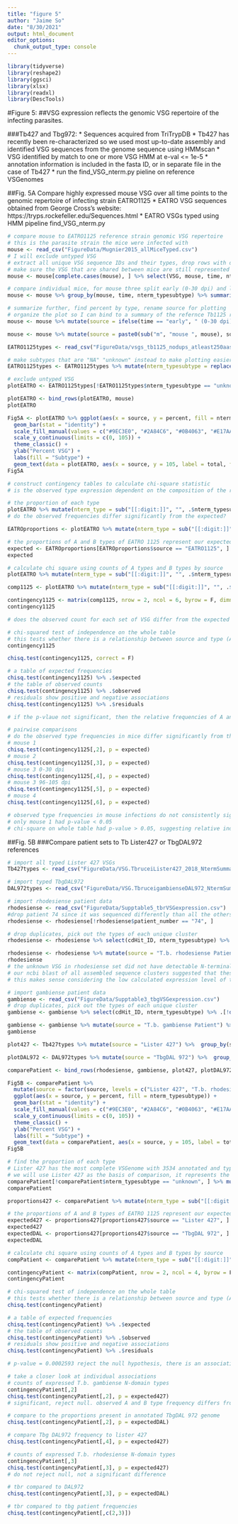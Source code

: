 ```yaml
---
title: "figure 5"
author: "Jaime So"
date: "8/30/2021"
output: html_document
editor_options: 
  chunk_output_type: console
---
```


```r
library(tidyverse)
library(reshape2)
library(ggsci)
library(xlsx)
library(readxl)
library(DescTools)
```

#Figure 5:
##VSG expression reflects the genomic VSG repertoire of the infecting parasites.

###Tb427 and Tbg972:
* Sequences acquired from TriTrypDB
* Tb427 has recently been re-characterized so we used most up-to-date assembly and identified VSG sequences from the genome sequence using HMMscan
* VSG identified by match to one or more VSG HMM at e-val <= 1e-5
* annotation information is included in the fasta ID, or in separate file in the case of Tb427
* run the find_VSG_nterm.py pieline on reference VSGenomes

##Fig. 5A
Compare highly expressed mouse VSG over all time points to the genomic repertoire of infecting strain EATRO1125
* EATRO VSG sequences obtained from George Cross's website: https://tryps.rockefeller.edu/Sequences.html 
* EATRO VSGs typed using HMM pipeline find_VSG_nterm.py

```r

# compare mouse to EATRO1125 reference strain genomic VSG repertoire
# this is the parasite strain the mice were infected with
mouse <- read_csv("FigureData/Mugnier2015_allMiceTyped.csv")
# I will exclude untyped VSG
# extract all unique VSG sequence IDs and their types, drop rows with dulicated data
# make sure the VSG that are shared between mice are still represented in all mice
mouse <- mouse[complete.cases(mouse), ] %>% select(VSG, mouse, time, nterm_typesubtype) %>% .[!duplicated(.), ]

# compare individual mice, for mouse three split early (0-30 dpi) and late (96-105 dpi)
mouse <- mouse %>% group_by(mouse, time, nterm_typesubtype) %>% summarise(n = n())

# summarize further, find percent by type, rename source for plotting
# organize the plot so I can bind to a summary of the refernce Tb1125 repertoire
mouse <- mouse %>% mutate(source = ifelse(time == "early", " (0-30 dpi)", " (96-105 dpi)")) %>% group_by(mouse, time) %>% mutate(total = sum(n)) %>% ungroup() %>% mutate(percent = (n / total)*100) %>% select(mouse, source, nterm_typesubtype, n, total, percent) 

mouse <- mouse %>% mutate(source = paste0(sub("m", "mouse ", mouse), source)) %>% select(source, nterm_typesubtype, n, total, percent)

EATRO1125types <- read_csv("FigureData/vsgs_tb1125_nodups_atleast250aas_pro_NtermSummary.csv")

# make subtypes that are "NA" "unknown" instead to make plotting easier
EATRO1125types <- EATRO1125types %>% mutate(nterm_typesubtype = replace_na(nterm_typesubtype, "unknown"))

# exclude untyped VSG
plotEATRO <- EATRO1125types[!EATRO1125types$nterm_typesubtype == "unknown", ] %>% mutate(source = "EATRO1125") %>%  group_by(source, nterm_typesubtype) %>% summarise(n = n()) %>% mutate(total = sum(n)) %>% mutate(percent = (n / total)*100)  %>% ungroup()

plotEATRO <- bind_rows(plotEATRO, mouse)
plotEATRO

Fig5A <- plotEATRO %>% ggplot(aes(x = source, y = percent, fill = nterm_typesubtype)) +
  geom_bar(stat = "identity") +
  scale_fill_manual(values = c("#9EC3E0", "#2A84C6", "#0B4063", "#E17AA2", "#A1324D")) + 
  scale_y_continuous(limits = c(0, 105)) +
  theme_classic() + 
  ylab("Percent VSG") + 
  labs(fill = "Subtype") +
  geom_text(data = plotEATRO, aes(x = source, y = 105, label = total, fill = NULL))
Fig5A

# construct contingency tables to calculate chi-square statistic
# is the observed type expression dependent on the composition of the repertoire?

# the proportion of each type
plotEATRO %>% mutate(nterm_type = sub("[[:digit:]]", "", .$nterm_typesubtype)) %>% group_by(source, nterm_type) %>% summarise(comp = sum(percent)/100)
# do the observed frequencies differ significantly from the expected?

EATROproportions <- plotEATRO %>% mutate(nterm_type = sub("[[:digit:]]", "", .$nterm_typesubtype)) %>% group_by(source, nterm_type) %>% summarise(comp = sum(percent)/100)

# the proportions of A and B types of EATRO 1125 represent our expected frequencies
expected <- EATROproportions[EATROproportions$source == "EATRO1125", ] %>% .$comp
expected

# calculate chi square using counts of A types and B types by source
plotEATRO %>% mutate(nterm_type = sub("[[:digit:]]", "", .$nterm_typesubtype)) %>% group_by(source, nterm_type) %>% summarise(comp = sum(n))

comp1125 <- plotEATRO %>% mutate(nterm_type = sub("[[:digit:]]", "", .$nterm_typesubtype)) %>% group_by(source, nterm_type) %>% summarise(comp = sum(n)) %>% .$comp

contingency1125 <- matrix(comp1125, nrow = 2, ncol = 6, byrow = F, dimnames = list(c("A", "B"), c(unique(EATROproportions$source))))
contingency1125

# does the observed count for each set of VSG differ from the expected frequency (i.e. the proportion of types in the genomic repertoire of EATRO 1125)?

# chi-squared test of independence on the whole table
# this tests whether there is a relationship between source and type (A or B)
contingency1125

chisq.test(contingency1125, correct = F)

# a table of expected frequencies
chisq.test(contingency1125) %>% .$expected
# the table of observed counts
chisq.test(contingency1125) %>% .$observed
# residuals show positive and negative associations
chisq.test(contingency1125) %>% .$residuals

# if the p-vlaue not significant, then the relative frequencies of A and B are identical over all sources

# pairwise comparisons 
# do the observed type frequencies in mice differ significantly from the expected proportions in EATRO1125 genomic repertoire
# mouse 1
chisq.test(contingency1125[,2], p = expected)
# mouse 2
chisq.test(contingency1125[,3], p = expected)
# mouse 3 0-30 dpi
chisq.test(contingency1125[,4], p = expected)
# mouse 3 96-105 dpi
chisq.test(contingency1125[,5], p = expected)
# mouse 4
chisq.test(contingency1125[,6], p = expected)

# observed type frequencies in mouse infections do not consistently significantly differ from the expected proportions
# only mouse 1 had p-value < 0.05
# chi-square on whole table had p-value > 0.05, suggesting relative independence of variables. in other words, no difference in A/B frequency between repertoire and expressed VSG types

```

##Fig. 5B
###Compare patient sets to Tb Lister427 or TbgDAL972 references
```r

# import all typed Lister 427 VSGs
Tb427types <- read_csv("FigureData/VSG.TbruceiLister427_2018_NtermSummary.csv")

# import typed TbgDAL972
DAL972types <- read_csv("FigureData/VSG.TbruceigambienseDAL972_NtermSummary.csv")

# import rhodesiense patient data
rhodesiense <- read_csv("FigureData/Supptable5_tbrVSGexpression.csv")
#drop patient 74 since it was sequenced differently than all the others
rhodesiense <- rhodesiense[!rhodesiense$patient_number == "74", ]

# drop duplicates, pick out the types of each unique cluster
rhodesiense <- rhodesiense %>% select(cdHit_ID, nterm_typesubtype) %>% .[!duplicated(.$cdHit_ID), ]

rhodesiense <- rhodesiense %>% mutate(source = "T.b. rhodesiense Patient") %>%  group_by(source, nterm_typesubtype) %>% summarise(n = n()) %>% mutate(total = sum(n)) %>% mutate(percent = (n / total)*100)  %>% ungroup()
rhodesiense
# the unknown VSG in rhodesiense set did not have detectable N-terminal domains by our hmmscan analysis, which required a 1e-5 e-value match to the hmm profile
# our ncbi blast of all assembled sequence clusters suggested that these sequences were VSG, they are likely to be incompletely assembled. 
# this makes sense considering the low calculated expression level of these unknowns, they may have been rare variants and the eneriched RNA-seq did not provide the depth for them to assemble completely

# import gambiense patient data
gambiense <- read_csv("FigureData/Supptable3_tbgVSGexpression.csv")
# drop duplicates, pick out the types of each unique cluster
gambiense <- gambiense %>% select(cdHit_ID, nterm_typesubtype) %>% .[!duplicated(.$cdHit_ID), ]

gambiense <- gambiense %>% mutate(source = "T.b. gambiense Patient") %>%  group_by(source, nterm_typesubtype) %>% summarise(n = n()) %>% mutate(total = sum(n)) %>% mutate(percent = (n / total)*100)  %>% ungroup()
gambiense

plot427 <- Tb427types %>% mutate(source = "Lister 427") %>%  group_by(source, nterm_typesubtype) %>% summarise(n = n()) %>% mutate(total = sum(n)) %>% mutate(percent = (n / total)*100)  %>% ungroup()

plotDAL972 <- DAL972types %>% mutate(source = "TbgDAL 972") %>%  group_by(source, nterm_typesubtype) %>% summarise(n = n()) %>% mutate(total = sum(n)) %>% mutate(percent = (n / total)*100)  %>% ungroup()

comparePatient <- bind_rows(rhodesiense, gambiense, plot427, plotDAL972)

Fig5B <- comparePatient %>% 
  mutate(source = factor(source, levels = c("Lister 427", "T.b. rhodesiense Patient", "TbgDAL 972", "T.b. gambiense Patient"))) %>%
  ggplot(aes(x = source, y = percent, fill = nterm_typesubtype)) +
  geom_bar(stat = "identity") +
  scale_fill_manual(values = c("#9EC3E0", "#2A84C6", "#0B4063", "#E17AA2", "#A1324D", "lightgrey")) + 
  scale_y_continuous(limits = c(0, 105)) +
  theme_classic() + 
  ylab("Percent VSG") + 
  labs(fill = "Subtype") +
  geom_text(data = comparePatient, aes(x = source, y = 105, label = total, fill = NULL))
Fig5B

# find the proportion of each type
# Lister 427 has the most complete VSGenome with 3534 annotated and typed sequences
# we will use Lister 427 as the basis of comparison, it represents the underlying genomic repertoire and thus the expected proportions of A and B types
comparePatient[!comparePatient$nterm_typesubtype == "unknown", ] %>% mutate(nterm_type = sub("[[:digit:]]", "", .$nterm_typesubtype)) %>% group_by(source, nterm_type) %>% summarise(comp = sum(percent)/100)
comparePatient

proportions427 <- comparePatient %>% mutate(nterm_type = sub("[[:digit:]]", "", .$nterm_typesubtype)) %>% group_by(source, nterm_type) %>% summarise(comp = sum(percent)/100)

# the proportions of A and B types of EATRO 1125 represent our expected frequencies
expected427 <- proportions427[proportions427$source == "Lister 427", ] %>% .$comp
expected427
expectedDAL <- proportions427[proportions427$source == "TbgDAL 972", ] %>% .$comp
expectedDAL

# calculate chi square using counts of A types and B types by source
compPatient <- comparePatient %>% mutate(nterm_type = sub("[[:digit:]]", "", .$nterm_typesubtype)) %>% group_by(source, nterm_type) %>% summarise(comp = sum(n)) %>% .$comp

contingencyPatient <- matrix(compPatient, nrow = 2, ncol = 4, byrow = F, dimnames = list(c("A", "B"), c("Lister 427", "gambiense", "rhodesiense", "TbgDAL 972")))
contingencyPatient

# chi-squared test of independence on the whole table
# this tests whether there is a relationship between source and type (A or B)
chisq.test(contingencyPatient)

# a table of expected frequencies
chisq.test(contingencyPatient) %>% .$expected
# the table of observed counts
chisq.test(contingencyPatient) %>% .$observed
# residuals show positive and negative associations
chisq.test(contingencyPatient) %>% .$residuals

# p-value = 0.0002593 reject the null hypothesis, there is an association between source and A or B-type frequency

# take a closer look at individual associations
# counts of expressed T.b. gambiense N-domain types
contingencyPatient[,2]
chisq.test(contingencyPatient[,2], p = expected427)
# significant, reject null. observed A and B type frequency differs from expected

# compare to the proportions present in annotated TbgDAL 972 genome
chisq.test(contingencyPatient[,2], p = expectedDAL)

# compare Tbg DAL972 frequency to lister 427
chisq.test(contingencyPatient[,4], p = expected427)

# counts of expressed T.b. rhodesiense N-domain types
contingencyPatient[,3]
chisq.test(contingencyPatient[,3], p = expected427)
# do not reject null, not a significant difference

# tbr compared to DAL972
chisq.test(contingencyPatient[,3], p = expectedDAL)

# tbr compared to tbg patient frequencies
chisq.test(contingencyPatient[,c(2,3)])
```
